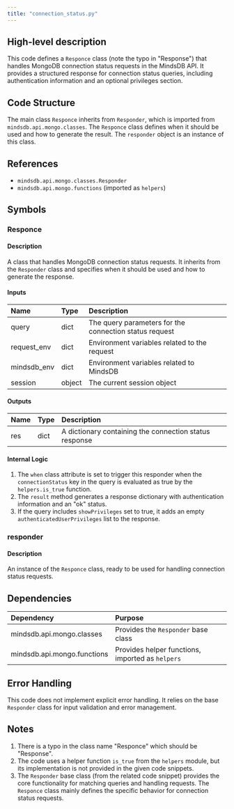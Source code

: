 ```yaml
---
title: "connection_status.py"
---
```


## High-level description
This code defines a `Responce` class (note the typo in "Response") that handles MongoDB connection status requests in the MindsDB API. It provides a structured response for connection status queries, including authentication information and an optional privileges section.

## Code Structure
The main class `Responce` inherits from `Responder`, which is imported from `mindsdb.api.mongo.classes`. The `Responce` class defines when it should be used and how to generate the result. The `responder` object is an instance of this class.

## References
- `mindsdb.api.mongo.classes.Responder`
- `mindsdb.api.mongo.functions` (imported as `helpers`)

## Symbols

### Responce
#### Description
A class that handles MongoDB connection status requests. It inherits from the `Responder` class and specifies when it should be used and how to generate the response.

#### Inputs
| Name | Type | Description |
|:-----|:-----|:------------|
| query | dict | The query parameters for the connection status request |
| request_env | dict | Environment variables related to the request |
| mindsdb_env | dict | Environment variables related to MindsDB |
| session | object | The current session object |

#### Outputs
| Name | Type | Description |
|:-----|:-----|:------------|
| res | dict | A dictionary containing the connection status response |

#### Internal Logic
1. The `when` class attribute is set to trigger this responder when the `connectionStatus` key in the query is evaluated as true by the `helpers.is_true` function.
2. The `result` method generates a response dictionary with authentication information and an "ok" status.
3. If the query includes `showPrivileges` set to true, it adds an empty `authenticatedUserPrivileges` list to the response.

### responder
#### Description
An instance of the `Responce` class, ready to be used for handling connection status requests.

## Dependencies
| Dependency | Purpose |
|:-----------|:--------|
| mindsdb.api.mongo.classes | Provides the `Responder` base class |
| mindsdb.api.mongo.functions | Provides helper functions, imported as `helpers` |

## Error Handling
This code does not implement explicit error handling. It relies on the base `Responder` class for input validation and error management.

## Notes
1. There is a typo in the class name "Responce" which should be "Response".
2. The code uses a helper function `is_true` from the `helpers` module, but its implementation is not provided in the given code snippets.
3. The `Responder` base class (from the related code snippet) provides the core functionality for matching queries and handling requests. The `Responce` class mainly defines the specific behavior for connection status requests.